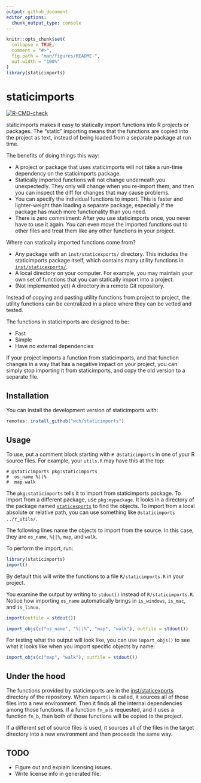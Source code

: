 ```yaml
---
output: github_document
editor_options:
  chunk_output_type: console
---
```


<!-- README.md is generated from README.Rmd. Please edit that file -->

```r
knitr::opts_chunk$set(
  collapse = TRUE,
  comment = "#>",
  fig.path = "man/figures/README-",
  out.width = "100%"
)
library(staticimports)
```

# staticimports

<!-- badges: start -->
[![R-CMD-check](https://github.com/wch/staticimports/workflows/R-CMD-check/badge.svg)](https://github.com/wch/staticimports/actions)
<!-- badges: end -->

staticimports makes it easy to statically import functions into R projects or packages. The "static" importing means that the functions are copied into the project as text, instead of being loaded from a separate package at run time.

The benefits of doing things this way:

* A project or package that uses staticimports will not take a run-time dependency on the staticimports package.
* Statically imported functions will not change underneath you unexpectedly. They only will change when you re-import them, and then you can inspect the diff for changes that may cause problems.
* You can specify the individual functions to import. This is faster and lighter-weight than loading a separate package, especially if the package has much more functionality than you need.
* There is zero commitment: After you use staticimports once, you never have to use it again. You can even move the imported functions out to other files and treat them like any other functions in your project.

Where can statically imported functions come from?

* Any package with an `inst/staticexports/` directory. This includes the staticimports package itself, which contains many utility functions in [`inst/staticexports/`](https://github.com/wch/staticimports/tree/main/inst/staticexports).
* A local directory on your computer. For example, you may maintain your own set of functions that you can statically import into a project.
* (Not implemented yet) A directory in a remote Git repository.

Instead of copying and pasting utility functions from project to project, the utility functions can be centralized in a place where they can be vetted and tested.

The functions in staticimports are designed to be:

* Fast
* Simple
* Have no external dependencies

If your project imports a function from staticimports, and that function changes in a way that has a negative impact on your project, you can simply stop importing it from staticimports, and copy the old version to a separate file.


## Installation

You can install the development version of staticimports with:

```r
remotes::install_github("wch/staticimports")
```

## Usage

To use, put a comment block starting with `# @staticimports` in one of your R source files. For example, your `utils.R` may have this at the top:

```
# @staticimports pkg:staticimports
#  os_name %||%
#  map walk
```

The `pkg:staticimports` tells it to import from staticimports package. To import from a different package, use `pkg:mypackage`. It looks in a directory of the package named [`staticexports`](https://github.com/wch/staticimports/tree/main/inst/staticexports) to find the objects. To import from a local absolute or relative path, you can use something like `@staticimports ../r_utils/`.

The following lines name the objects to import from the source. In this case, they are `os_name`, `%||%`, `map`, and `walk`.

To perform the import, run:

```r
library(staticimports)
import()
```

By default this will write the functions to a file `R/staticimports.R` in your project.

You examine the output by writing to `stdout()` instead of `R/staticimports.R`. Notice how importing `os_name` automatically brings in `is_windows`, `is_mac`, and `is_linux`.

```r
import(outfile = stdout())
```

```r
import_objs(c("os_name", "%||%", "map", "walk"), outfile = stdout())
```


For testing what the output will look like, you can use `import_objs()` to see what it looks like when you import specific objects by name:

```r
import_objs(c("map", "walk"), outfile = stdout())
```


## Under the hood

The functions provided by staticimports are in the [inst/staticexports](https://github.com/wch/staticimports/tree/main/inst/staticexports) directory of the repository. When `import()` is called, it sources all of those files into a new environment. Then it finds all the internal dependencies among those functions. If a function `fn_a` is requested, and it uses a function `fn_b`, then both of those functions will be copied to the project.

If a different set of source files is used, it sources all of the files in the target directory into a new environment and then proceeds the same way.

## TODO

* Figure out and explain licensing issues.
* Write license info in generated file.

